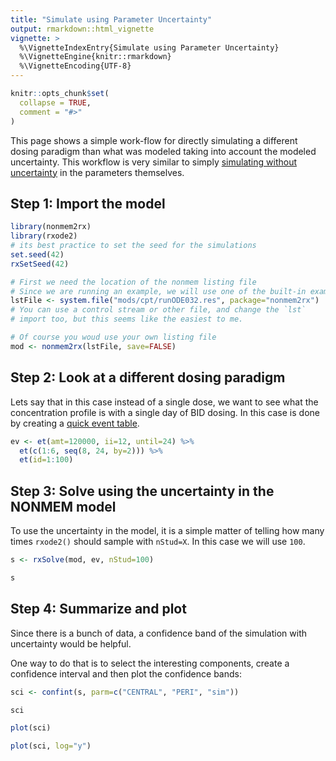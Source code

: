 ```yaml
---
title: "Simulate using Parameter Uncertainty"
output: rmarkdown::html_vignette
vignette: >
  %\VignetteIndexEntry{Simulate using Parameter Uncertainty}
  %\VignetteEngine{knitr::rmarkdown}
  %\VignetteEncoding{UTF-8}
---
```


```r
knitr::opts_chunk$set(
  collapse = TRUE,
  comment = "#>"
)
```

This page shows a simple work-flow for directly simulating a different
dosing paradigm than what was modeled taking into account the modeled
uncertainty. This workflow is very similar to simply [simulating
without uncertainty](simulate-new-dosing.html) in the parameters
themselves.

## Step 1: Import the model

```r
library(nonmem2rx)
library(rxode2)
# its best practice to set the seed for the simulations
set.seed(42)
rxSetSeed(42)

# First we need the location of the nonmem listing file
# Since we are running an example, we will use one of the built-in examples in `nonmem2rx`
lstFile <- system.file("mods/cpt/runODE032.res", package="nonmem2rx")
# You can use a control stream or other file, and change the `lst`
# import too, but this seems like the easiest to me.

# Of course you woud use your own listing file
mod <- nonmem2rx(lstFile, save=FALSE)
```

## Step 2: Look at a different dosing paradigm

Lets say that in this case instead of a single dose, we want to see
what the concentration profile is with a single day of BID dosing.  In
this case is done by creating a [quick event
table](https://nlmixr2.github.io/rxode2/articles/rxode2-event-table.html).

```r
ev <- et(amt=120000, ii=12, until=24) %>%
  et(c(1:6, seq(8, 24, by=2))) %>%
  et(id=1:100)
```


## Step 3: Solve using the uncertainty in the NONMEM model

To use the uncertainty in the model, it is a simple matter of telling
how many times `rxode2()` should sample with `nStud=X`.  In this case
we will use `100`.

```r
s <- rxSolve(mod, ev, nStud=100)

s
```

## Step 4: Summarize and plot

Since there is a bunch of data, a confidence band of the simulation with uncertainty would be helpful. 

One way to do that is to select the interesting components, create a confidence interval and then plot the confidence bands:



```r
sci <- confint(s, parm=c("CENTRAL", "PERI", "sim"))

sci

plot(sci)

plot(sci, log="y")
```
